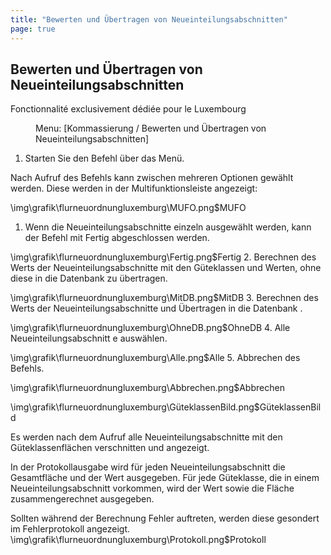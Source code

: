 ```yaml
---
title: "Bewerten und Übertragen von Neueinteilungsabschnitten"
page: true
---
```

## Bewerten und &#220;bertragen von Neueinteilungsabschnitten
<Success>
Fonctionnalit&#233; exclusivement d&#233;di&#233;e pour le Luxembourg
</Success>

<GeoMapper> <Menu> Menu: [Kommassierung / Bewerten und Übertragen von Neueinteilungsabschnitten] </Menu> 


1. Starten Sie den Befehl &#252;ber das Men&#252;.




Nach Aufruf des Befehls kann zwischen mehreren Optionen gew&#228;hlt werden.
Diese werden in der Multifunktionsleiste angezeigt:

    
<Image>\img\grafik\flurneuordnungluxemburg\MUFO.png$MUFO</Image>


1.  Wenn die Neueinteilungsabschnitte einzeln ausgew&#228;hlt werden, kann der Befehl mit Fertig abgeschlossen werden.   


<Image>\img\grafik\flurneuordnungluxemburg\Fertig.png$Fertig</Image>
2.  Berechnen des Werts der Neueinteilungsabschnitte mit den G&#252;teklassen und Werten, ohne diese in die Datenbank zu &#252;bertragen.      


<Image>\img\grafik\flurneuordnungluxemburg\MitDB.png$MitDB</Image>
3.  Berechnen des Werts der Neueinteilungsabschnitte und &#220;bertragen in die Datenbank .    


<Image>\img\grafik\flurneuordnungluxemburg\OhneDB.png$OhneDB</Image>
4.  Alle Neueinteilungsabschnitt e ausw&#228;hlen. 


<Image>\img\grafik\flurneuordnungluxemburg\Alle.png$Alle</Image>
5.  Abbrechen des Befehls.   


<Image>\img\grafik\flurneuordnungluxemburg\Abbrechen.png$Abbrechen</Image>




<Image>\img\grafik\flurneuordnungluxemburg\GüteklassenBild.png$GüteklassenBild</Image>

<Success>
Es werden nach dem Aufruf alle Neueinteilungsabschnitte mit den G&#252;teklassenfl&#228;chen verschnitten und angezeigt. 
</Success>


In der Protokollausgabe wird f&#252;r jeden Neueinteilungsabschnitt die Gesamtfl&#228;che und der Wert ausgegeben.
F&#252;r jede G&#252;teklasse, die in einem Neueinteilungsabschnitt vorkommen, wird der Wert sowie die Fl&#228;che zusammengerechnet ausgegeben.

Sollten w&#228;hrend der Berechnung Fehler auftreten, werden diese gesondert im Fehlerprotokoll angezeigt.<Image>\img\grafik\flurneuordnungluxemburg\Protokoll.png$Protokoll</Image>
</GeoMapper>
